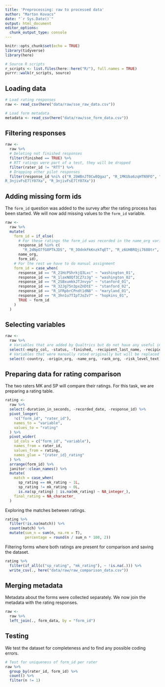 ```yaml
---
title: 'Preprocessing: raw to processed data'
author: "Marton Kovacs"
date: "`r Sys.Date()`"
output: html_document
editor_options: 
  chunk_output_type: console
---
```


```r
knitr::opts_chunk$set(echo = TRUE)
library(tidyverse)
library(here)

# Source R scripts
r_scripts <- list.files(here::here("R/"), full.names = TRUE)
purrr::walk(r_scripts, source)
```

## Loading data

```r
# Load rating responses
raw <- read_csv(here("data/raw/sse_raw_data.csv"))

# Load form metadata
metadata <- read_csv(here("data/raw/sse_form_data.csv"))
```

## Filtering responses

```r
raw <- 
  raw %>% 
  # Deleting not finished responses
  filter(finished == TRUE) %>% 
  # RTT ratings were part of a test, they will be dropped
  filter(rater_id != "RTT") %>% 
  # Dropping other pilot responses
  filter(response_id %ni% c("R_2bWBnJT0Cw8Qgaz", "R_1MKUba6zqHTN9FO", "R_2S61dRpE4lcYdLf", "R_27rJ05z0nVx9Egd", "	
R_3njivFsE7lY07Xa", "R_3njivFsE7lY07Xa"))
```

## Adding missing form ids

The `form_id` question was added to the survey after the rating process has been started. We will now add missing values to the `form_id` variable.

```r
raw <-
  raw %>% 
  mutate(
    form_id = if_else(
      # For these ratings the form_id was recorded in the name_org variable
      response_id %in% c(
        "R_2dNpO7fG8PTkJDS", "R_3OdnkFkKnzkTqET", "R_z6UHBRQji7688tr", "R_2vign84BhCDlbog", "R_1DJ5ejXFUoL1rjZ", "R_2TNqVplrbcPjMIs", "R_27vbmE6D63WCzeT", "R_2P7DC1sQGNTY2JE", "R_AbLXV5GKCNaCytz" ),
      name_org,
      form_id),
    # For the rest we have to do manual assignment
    form_id = case_when(
      response_id == "R_21HcPShrkjQ3Lxc" ~ "washington_01",
      response_id == "R_1laxNOQf3CZ7zJg" ~ "washington_02",
      response_id == "R_2SBxumkkJTJnvyo" ~ "stanford_01",
      response_id == "R_32Jg75n3pxZnDtE" ~ "stanford_02",
      response_id == "R_1FRpbrCPndt1dN8" ~ "maryland_01",
      response_id == "R_3hn1u7TIpTJoZv7" ~ "hopkins_01",
      TRUE ~ form_id
    )
  )
```

## Selecting variables

```r
raw <-
  raw %>% 
  # Variables that are added by Qualtrics but do not have any useful information in terms of the study
  select(-empty_col, -status, -finished, -recipient_last_name, -recipient_first_name, -recipient_email, -external_reference, -location_latitude, -location_longitude, -distribution_channel, -user_language, -progress, -start_date, -end_date) %>% 
  # Variables that were manually rated originally but will be replaced by program code
  select(-country, -origin_org, -name_org, -rank_org, -risk_level_text)
```

## Preparing data for rating comparison

The two raters MK and SP will compare their ratings. For this task, we are preparing a rating table.

```r
rating <-
  raw %>% 
  select(-duration_in_seconds, -recorded_date, -response_id) %>% 
  pivot_longer(
    !c("form_id", "rater_id"),
    names_to = "variable",
    values_to = "rating"
  ) %>% 
  pivot_wider(
    id_cols = c("form_id", "variable"),
    names_from = rater_id,
    values_from = rating,
    names_glue = "{rater_id}_rating"
  ) %>% 
  arrange(form_id) %>%
  janitor::clean_names() %>% 
  mutate(
    match = case_when(
      sp_rating == mk_rating ~ 1L,
      sp_rating != mk_rating ~ 0L,
      is.na(sp_rating) | is.na(mk_rating) ~ NA_integer_),
    final_rating = NA_character_
  )
```

Exploring the matches between ratings.

```r
rating %>% 
  filter(!is.na(match)) %>% 
  count(match) %>% 
  mutate(sum_n = sum(n, na.rm = T),
         percentage = round(n / sum_n * 100, 2))
```

Filtering forms where both ratings are present for comparison and saving the dataset.

```r
rating %>% 
  filter(if_all(c("sp_rating", "mk_rating"), ~ !is.na(.))) %>% 
  write_csv(., here("data/raw/raw_comparison_data.csv"))
```

## Merging metadata

Metadata about the forms were collected separately. We now join the metadata with the rating responses.

```r
raw <-
  raw %>% 
  left_join(., form_data, by = "form_id")
```

## Testing

We test the dataset for completeness and to find any possible coding errors.

```r
# Test for uniqueness of form_id per rater
raw %>% 
  group_by(rater_id, form_id) %>% 
  count() %>% 
  filter(n != 1)
```

